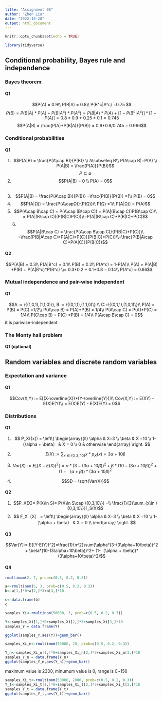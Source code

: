 ```yaml
---
title: "Assignment 05"
author: "Zhen Liu"
date: "2022-10-28"
output: html_document
---
```


```r
knitr::opts_chunk$set(echo = TRUE)
```

```r
library(tidyverse)

```

## Conditional probability, Bayes rule and independence

### Bayes theorem 

#### Q1 

$$P(A) = 0.9\\
P(B|A) = 0.8\\
P(B^c|A^c) =0.75
$$
$$P(B) = P(B|A)*P(A) + P(B|A^c)*P(A^c)=P(B|A)*P(A) +[1-P(B^c|A^c)]*[1-P(A)] = 0.8*0.9+0.25*0.1 =0.745
$$
$$P(A|B) = \frac{P(A)*P(B|A)}{P(B)} = 0.9*0.8/0.745 = 0.966$$

### Conditional probabilities

#### Q1

1. $$P(A|B) = \frac{P(A\cap B)}{P(B)} \\
A\subseteq B\\
P(A\cap B)=P(A) \\
P(A|B) = \frac{P(A)}{P(B)}$$
$$P\subseteq∅$$
2. $$P(A|B) = 0 \\ P(A) = 0$$  
3. $$P(A|B) = \frac{P(A\cap B)}{P(B)} =\frac{P(B)}{P(B)} =1\\
P(B) = 0$$
4. $$P(A|Ω)) = \frac{P(A\capΩ)}{P(Ω)}\\
P(Ω) =1\\
P(A|Ω)) = P(A)$$
5. $$P(A\cap B\cap C) = P(A\cap (B\cap C)) = P(A|(B\cap C))P(B\cap C)\\ = P(A|(B\cap C))(P(B|C)P(C))\\=P(A|(B\cap C)*P(B|C)*P(C)$$
6.$$P(A|B\cap C) = \frac{P(A\cap B\cap C)}{P(B|C)*P(C)}\\
=\frac{P(B|A\cap C)*P(A|C)*P(C)}{P(B|C)*P(C)}\\=\frac{P(B|A\cap C)*P(A|C)}{P(B|C)}$$

#### Q2

$$P(A|B) = 0.3\\
P(A|B^c) = 0.1\\
P(B) = 0.2\\
P(A^c) = 1-P(A)\\
P(A) = P(A|B) *P(B) + P(A|B^c)*P(B^c) \\=
0.3*0.2 + 0.1*0.8 = 0.14\\
P(A^c) = 0.86$$

### Mutual independence and pair-wise independent
#### Q1 

$$A := \{(1,0,1),(1,1,0)\}, B := \{(0,1,1),(1,1,0)\} \\ C:=\{(0,1,1),(1,0,1)\}\\
P(A) = P(B) = P(C) =1/2\\
P(A\cap B) = P(A)*P(B) = 1/4\\
P(A\cap C) = P(A)*P(C) = 1/4\\
P(C\cap B) = P(C) *P(B) = 1/4\\
P(A\cap B\cap C) = 0$$
it is pariwise-independent 

### The Monty hall problem
#### Q1 (optional)

## Random variables and discrete random variables

### Expectation and variance 
#### Q1


$$Cov(X,Y) := E[(X-\overline{X})*(Y-\overline{Y})]\\
Cov(X,Y) := E(XY) - E(X)E(Y)\\
= E(X)E(Y) - E(X)E(Y) = 0$$


### Distributions

#### Q1

1. $$ P_X({x}) =   \left\{
\begin{array}{ll}
      \alpha & X=3 \\
      \beta & X =10 \\
      1-（\alpha + \beta） & X = 0 \\
      0 & otherwise
\end{array} 
\right.  $$

2. $$E(X):= \sum_{x\in\{0,3,10\}}x*p_X(x)=3\alpha +10\beta$$
3. $$Var(X):= E[(X-E(X))^2]=\alpha*(3-(3\alpha+10\beta))^2 + \beta*(10-(3\alpha+10\beta))^2+ (1-（\alpha + \beta))*(3\alpha+10\beta)^2$$
4. $$SD = \sqrt{Var(X)}$$

#### Q2

1. $$P_X(X)= P(X\in S)= P(X\in S\cap \{0,3,10\}) =\\ \frac{1}{3}\sum_{x\in \{0,3,10\}}1_S(X)$$
2. 
    $$ F_X（X） =   \left\{
\begin{array}{ll}
      \alpha & X=3 \\
      \beta & X =10 \\
      1-（\alpha + \beta） & X = 0 \\
\end{array} 
\right.  $$

#### Q3 

$$Var(Y):= E[(Y-E(Y))^2]=\frac{1}{n^2}\sum(\alpha*(3-(3\alpha+10\beta))^2 + \beta*(10-(3\alpha+10\beta))^2+ (1-（\alpha + \beta))*(3\alpha+10\beta)^2)$$


#### Q4


```r
rmultinom(2, 7, prob=c(0.5, 0.2, 0.3))
```

```r
a<-rmultinom(5, 3, prob=c(0.5, 0.2, 0.3))
b<-a[1,]*0+a[2,]*3+a[3,]*10
```


```r
c<-data.frame(b)
c
```


```r
samples_Xi<-rmultinom(50000, 3, prob=c(0.5, 0.2, 0.3))
```


```r
Y<-samples_Xi[1,]*0+samples_Xi[2,]*3+samples_Xi[3,]*10
samples_Y = data.frame(Y)
```


```r
ggplot(samples_Y,aes(Y))+geom_bar()
```
```r
samples_Xi_n<-rmultinom(50000, 20, prob=c(0.5, 0.2, 0.3))
```
```r
Y_n<-samples_Xi_n[1,]*0+samples_Xi_n[2,]*3+samples_Xi_n[3,]*10
samples_Y_n = data.frame(Y_n)
ggplot(samples_Y_n,aes(Y_n))+geom_bar()
```
maximum value is 2300, minumum value is 0, range is 0~150



```r
samples_Xi_t<-rmultinom(50000, 2000, prob=c(0.5, 0.2, 0.3))
Y_t<-samples_Xi_t[1,]*0+samples_Xi_t[2,]*3+samples_Xi_t[3,]*10
samples_Y_t = data.frame(Y_t)
ggplot(samples_Y_t,aes(Y_t))+geom_bar()

```
